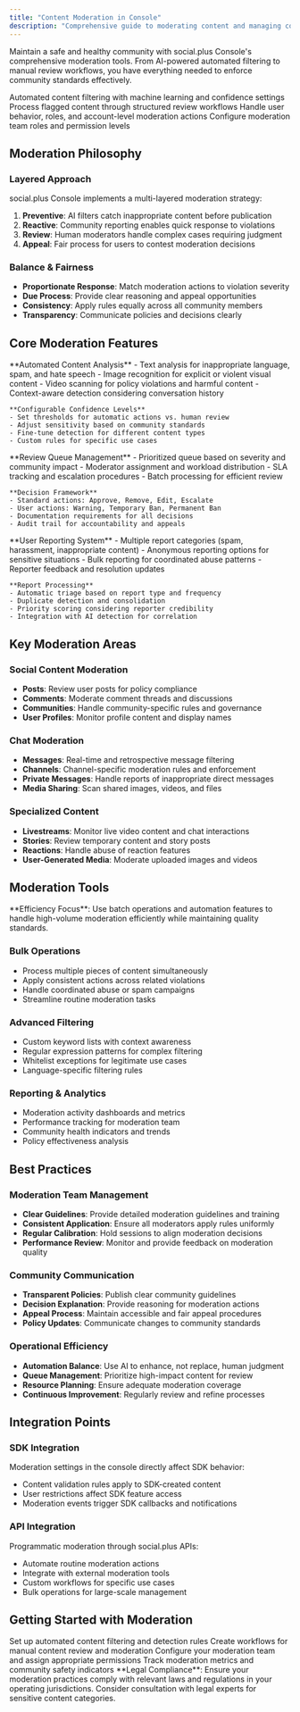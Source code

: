 ```yaml
---
title: "Content Moderation in Console"
description: "Comprehensive guide to moderating content and managing community safety through the social.plus Console"
---
```


Maintain a safe and healthy community with social.plus Console's comprehensive moderation tools. From AI-powered automated filtering to manual review workflows, you have everything needed to enforce community standards effectively.

<CardGroup cols={2}>
  <Card title="AI Content Moderation" icon="robot" href="../ai-content-moderation">
    Automated content filtering with machine learning and confidence settings
  </Card>
  <Card title="Manual Review" icon="eye" href="manual-review">
    Process flagged content through structured review workflows
  </Card>
  <Card title="User Management" icon="users-cog" href="users">
    Handle user behavior, roles, and account-level moderation actions
  </Card>
  <Card title="Roles & Privileges" icon="shield-check" href="../moderation-roles-and-privileges">
    Configure moderation team roles and permission levels
  </Card>
</CardGroup>

## Moderation Philosophy

### **Layered Approach**
social.plus Console implements a multi-layered moderation strategy:

1. **Preventive**: AI filters catch inappropriate content before publication
2. **Reactive**: Community reporting enables quick response to violations
3. **Review**: Human moderators handle complex cases requiring judgment
4. **Appeal**: Fair process for users to contest moderation decisions

### **Balance & Fairness**
- **Proportionate Response**: Match moderation actions to violation severity
- **Due Process**: Provide clear reasoning and appeal opportunities
- **Consistency**: Apply rules equally across all community members
- **Transparency**: Communicate policies and decisions clearly

## Core Moderation Features

<AccordionGroup>
  <Accordion title="AI-Powered Detection">
    **Automated Content Analysis**
    - Text analysis for inappropriate language, spam, and hate speech
    - Image recognition for explicit or violent visual content
    - Video scanning for policy violations and harmful content
    - Context-aware detection considering conversation history
    
    **Configurable Confidence Levels**
    - Set thresholds for automatic actions vs. human review
    - Adjust sensitivity based on community standards
    - Fine-tune detection for different content types
    - Custom rules for specific use cases
  </Accordion>
  
  <Accordion title="Manual Review Workflows">
    **Review Queue Management**
    - Prioritized queue based on severity and community impact
    - Moderator assignment and workload distribution
    - SLA tracking and escalation procedures
    - Batch processing for efficient review
    
    **Decision Framework**
    - Standard actions: Approve, Remove, Edit, Escalate
    - User actions: Warning, Temporary Ban, Permanent Ban
    - Documentation requirements for all decisions
    - Audit trail for accountability and appeals
  </Accordion>
  
  <Accordion title="Community Reporting">
    **User Reporting System**
    - Multiple report categories (spam, harassment, inappropriate content)
    - Anonymous reporting options for sensitive situations
    - Bulk reporting for coordinated abuse patterns
    - Reporter feedback and resolution updates
    
    **Report Processing**
    - Automatic triage based on report type and frequency
    - Duplicate detection and consolidation
    - Priority scoring considering reporter credibility
    - Integration with AI detection for correlation
  </Accordion>
</AccordionGroup>

## Key Moderation Areas

### **Social Content Moderation**
- **Posts**: Review user posts for policy compliance
- **Comments**: Moderate comment threads and discussions
- **Communities**: Handle community-specific rules and governance
- **User Profiles**: Monitor profile content and display names

### **Chat Moderation**
- **Messages**: Real-time and retrospective message filtering
- **Channels**: Channel-specific moderation rules and enforcement
- **Private Messages**: Handle reports of inappropriate direct messages
- **Media Sharing**: Scan shared images, videos, and files

### **Specialized Content**
- **Livestreams**: Monitor live video content and chat interactions
- **Stories**: Review temporary content and story posts
- **Reactions**: Handle abuse of reaction features
- **User-Generated Media**: Moderate uploaded images and videos

## Moderation Tools

<Tip>
**Efficiency Focus**: Use batch operations and automation features to handle high-volume moderation efficiently while maintaining quality standards.
</Tip>

### **Bulk Operations**
- Process multiple pieces of content simultaneously
- Apply consistent actions across related violations
- Handle coordinated abuse or spam campaigns
- Streamline routine moderation tasks

### **Advanced Filtering**
- Custom keyword lists with context awareness
- Regular expression patterns for complex filtering
- Whitelist exceptions for legitimate use cases
- Language-specific filtering rules

### **Reporting & Analytics**
- Moderation activity dashboards and metrics
- Performance tracking for moderation team
- Community health indicators and trends
- Policy effectiveness analysis

## Best Practices

### **Moderation Team Management**
- **Clear Guidelines**: Provide detailed moderation guidelines and training
- **Consistent Application**: Ensure all moderators apply rules uniformly
- **Regular Calibration**: Hold sessions to align moderation decisions
- **Performance Review**: Monitor and provide feedback on moderation quality

### **Community Communication**
- **Transparent Policies**: Publish clear community guidelines
- **Decision Explanation**: Provide reasoning for moderation actions
- **Appeal Process**: Maintain accessible and fair appeal procedures
- **Policy Updates**: Communicate changes to community standards

### **Operational Efficiency**
- **Automation Balance**: Use AI to enhance, not replace, human judgment
- **Queue Management**: Prioritize high-impact content for review
- **Resource Planning**: Ensure adequate moderation coverage
- **Continuous Improvement**: Regularly review and refine processes

## Integration Points

### **SDK Integration**
Moderation settings in the console directly affect SDK behavior:
- Content validation rules apply to SDK-created content
- User restrictions affect SDK feature access
- Moderation events trigger SDK callbacks and notifications

### **API Integration**
Programmatic moderation through social.plus APIs:
- Automate routine moderation actions
- Integrate with external moderation tools
- Custom workflows for specific use cases
- Bulk operations for large-scale management

## Getting Started with Moderation

<CardGroup cols={2}>
  <Card title="Configure AI Moderation" icon="settings" href="../ai-content-moderation">
    Set up automated content filtering and detection rules
  </Card>
  <Card title="Set Up Review Process" icon="clipboard-check" href="manual-review">
    Create workflows for manual content review and moderation
  </Card>
  <Card title="Manage Moderator Roles" icon="user-shield" href="../moderation-roles-and-privileges">
    Configure your moderation team and assign appropriate permissions
  </Card>
  <Card title="Monitor Community Health" icon="pulse" href="../analytics/moderation-analytics">
    Track moderation metrics and community safety indicators
  </Card>
</CardGroup>

<Warning>
**Legal Compliance**: Ensure your moderation practices comply with relevant laws and regulations in your operating jurisdictions. Consider consultation with legal experts for sensitive content categories.
</Warning>
